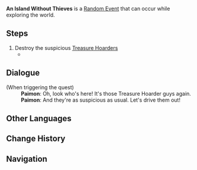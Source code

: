 {{Quest Infobox
|id            = 
|type          = Random Event
|region        = Inazuma
|startLocation = [[Inazuma]]
|characters    = Paimon; Traveler
|other         = 
*AR-Dependent Rewards
}}
'''An Island Without Thieves''' is a [[Random Event]] that can occur while exploring the world.

==Steps==
#Destroy the suspicious [[Treasure Hoarders]]
#* {{Enemy List|Treasure Hoarders: Handyman*3;Treasure Hoarders: Electro Potioneer|#*}}

==Dialogue==
{{Dialogue start}}
;(When triggering the quest)
:'''Paimon''': Oh, look who's here! It's those Treasure Hoarder guys again.
:'''Paimon''': And they're as suspicious as usual. Let's drive them out!
{{Dialogue end}}

==Other Languages==
{{Other Languages
|en      = An Island Without Thieves
|zhs     = 岛上无贼
|zhs_rm  = Dǎo Shàng Wú Zéi
|zht     = 島上無賊
|zht_rm  = Dǎo Shàng Wú Zéi
|zh_tl   = No Thieves on the Island
|ja      = 島上無賊
|ja_rm   = Toujou Muzoku{{Assumed}}
|ja_tl   = No Thieves on the Island's Ground
|ko      = 도적 없는 섬
|ko_rm   = 
|ko_tl   = 
|es      = No hay ladrones en la costa
|es_tl   = No thieves on the island
|fr      = L'île sans voleurs
|fr_tl   = The Island Without Thieves
|ru      = Остров без воров
|ru_tl   = 
|th      = บนเกาะไม่มีขโมย
|th_rm   = 
|th_tl   = 
|vi      = Trên đảo không có trộm
|vi_tl   = 
|de      = Keine Räuber auf der Insel
|de_tl   = No thieves on the island
|id      = Pulau Bebas Maling
|id_tl   = An Island Free from Thieves
|pt      = Sem Ladrões nas Ilhas
|pt_tl   = No Thieves at the Islands
}}

==Change History==
{{Change History|2.0}}

==Navigation==
{{Quests by Type Navbox|type=Random Events}}